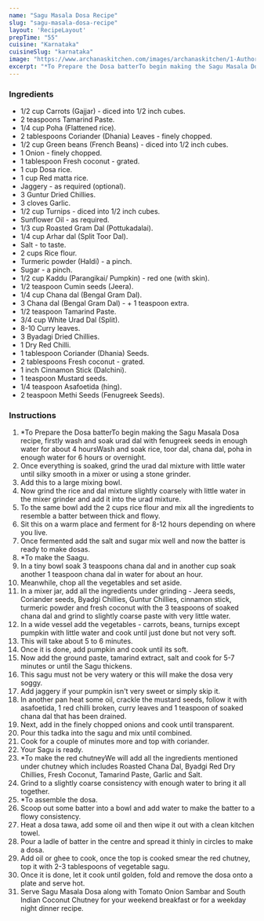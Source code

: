 ---
name: "Sagu Masala Dosa Recipe"
slug: "sagu-masala-dosa-recipe"
layout: 'RecipeLayout'
prepTime: "55"
cuisine: "Karnataka"
cuisineSlug: "karnataka"
image: "https://www.archanaskitchen.com/images/archanaskitchen/1-Author/gauravi/Sagu_Masala_Dosa_1600.jpg"
excerpt: "*To Prepare the Dosa batterTo begin making the Sagu Masala Dosa recipe, firstly wash and soak urad dal with fenugreek seeds in enough water for about 4 hoursWash and soak rice, toor dal, chana dal, poha in enough water for 6 hours or overnight"
---

### Ingredients

- 1/2 cup Carrots (Gajjar) - diced into 1/2 inch cubes.
- 2 teaspoons Tamarind Paste.
- 1/4 cup Poha (Flattened rice).
- 2 tablespoons Coriander (Dhania) Leaves - finely chopped.
- 1/2 cup Green beans (French Beans) - diced into 1/2 inch cubes.
- 1 Onion - finely chopped.
- 1 tablespoon Fresh coconut - grated.
- 1 cup Dosa rice.
- 1 cup Red matta rice.
- Jaggery - as required (optional).
- 3 Guntur Dried Chillies.
- 3 cloves Garlic.
- 1/2 cup Turnips - diced into 1/2 inch cubes.
- Sunflower Oil - as required.
- 1/3 cup Roasted Gram Dal (Pottukadalai).
- 1/4 cup Arhar dal (Split Toor Dal).
- Salt - to taste.
- 2 cups Rice flour.
- Turmeric powder (Haldi) - a pinch.
- Sugar - a pinch.
- 1/2 cup Kaddu (Parangikai/ Pumpkin) - red one (with skin).
- 1/2 teaspoon Cumin seeds (Jeera).
- 1/4 cup Chana dal (Bengal Gram Dal).
- 3 Chana dal (Bengal Gram Dal) - + 1 teaspoon extra.
- 1/2 teaspoon Tamarind Paste.
- 3/4 cup White Urad Dal (Split).
- 8-10 Curry leaves.
- 3 Byadagi Dried Chillies.
- 1 Dry Red Chilli.
- 1 tablespoon Coriander (Dhania) Seeds.
- 2 tablespoons Fresh coconut - grated.
- 1 inch Cinnamon Stick (Dalchini).
- 1 teaspoon Mustard seeds.
- 1/4 teaspoon Asafoetida (hing).
- 2 teaspoon Methi Seeds (Fenugreek Seeds).

### Instructions

1. *To Prepare the Dosa batterTo begin making the Sagu Masala Dosa recipe, firstly wash and soak urad dal with fenugreek seeds in enough water for about 4 hoursWash and soak rice, toor dal, chana dal, poha in enough water for 6 hours or overnight.
1. Once everything is soaked, grind the urad dal mixture with little water until silky smooth in a mixer or using a stone grinder.
1. Add this to a large mixing bowl.
1. Now grind the rice and dal mixture slightly coarsely with little water in the mixer grinder and add it into the urad mixture.
1. To the same bowl add the 2 cups rice flour and mix all the ingredients to resemble a batter between thick and flowy.
1. Sit this on a warm place and ferment for 8-12 hours depending on where you live.
1. Once fermented add the salt and sugar mix well and now the batter is ready to make dosas.
1. *To make the Saagu.
1.  In a tiny bowl soak 3 teaspoons chana dal and in another cup soak another 1 teaspoon chana dal in water for about an hour.
1. Meanwhile, chop all the vegetables and set aside.
1. In a mixer jar, add all the ingredients under grinding - Jeera seeds, Coriander seeds, Byadgi Chillies, Guntur Chillies, cinnamon stick, turmeric powder and fresh coconut with the 3 teaspoons of soaked chana dal and grind to slightly coarse paste with very little water.
1. In a wide vessel add the vegetables - carrots, beans, turnips except pumpkin with little water and cook until just done but not very soft.
1. This will take about 5 to 6 minutes.
1. Once it is done, add pumpkin and cook until its soft.
1. Now add the ground paste, tamarind extract, salt and cook for 5-7 minutes or until the Sagu thickens.
1. This sagu must not be very watery or this will make the dosa very soggy.
1. Add jaggery if your pumpkin isn't very sweet or simply skip it.
1. In another pan heat some oil, crackle the mustard seeds, follow it with asafoetida, 1 red chilli broken, curry leaves and 1 teaspoon of soaked chana dal that has been drained.
1. Next, add in the finely chopped onions and cook until transparent.
1. Pour this tadka into the sagu and mix until combined.
1. Cook for a couple of minutes more and top with coriander.
1. Your Sagu is ready.
1. *To make the red chutneyWe will add all the ingredients mentioned under chutney which includes Roasted Chana Dal, Byadgi Red Dry Chillies, Fresh Coconut, Tamarind Paste, Garlic and Salt.
1. Grind to a slightly coarse consistency with enough water to bring it all together.
1. *To assemble the dosa.
1. Scoop out some batter into a bowl and add water to make the batter to a flowy consistency.
1. Heat a dosa tawa, add some oil and then wipe it out with a clean kitchen towel.
1. Pour a ladle of batter in the centre and spread it thinly in circles to make a dosa.
1. Add oil or ghee to cook, once the top is cooked smear the red chutney, top it with 2-3 tablespoons of vegetable sagu.
1. Once it is done, let it cook until golden, fold and remove the dosa onto a plate and serve hot.
1. Serve Sagu Masala Dosa along with Tomato Onion Sambar and South Indian Coconut Chutney for your weekend breakfast or for a weekday night dinner recipe.
